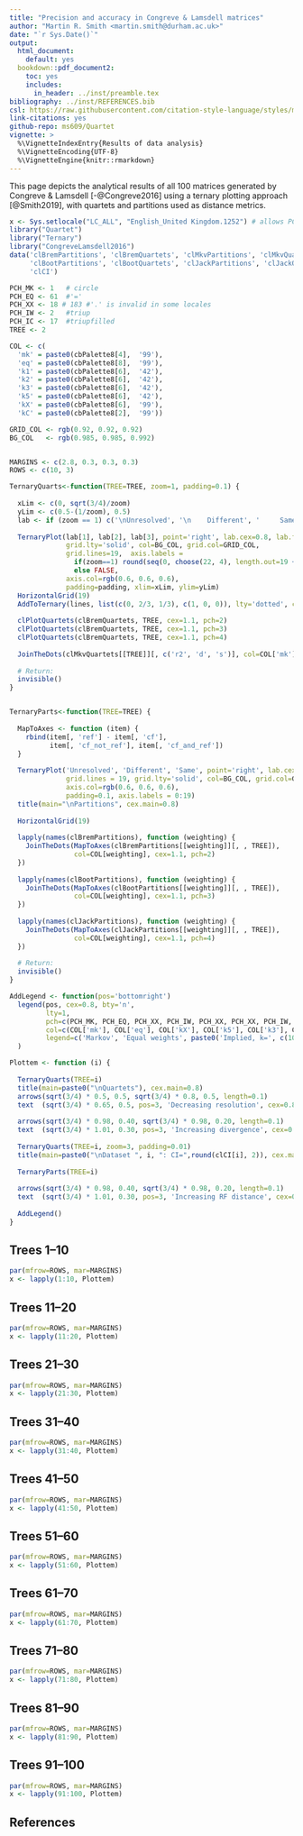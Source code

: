 ```yaml
---
title: "Precision and accuracy in Congreve & Lamsdell matrices"
author: "Martin R. Smith <martin.smith@durham.ac.uk>"
date: "`r Sys.Date()`"
output: 
  html_document:
    default: yes
  bookdown::pdf_document2:
    toc: yes
    includes:
      in_header: ../inst/preamble.tex
bibliography: ../inst/REFERENCES.bib
csl: https://raw.githubusercontent.com/citation-style-language/styles/master/dependent/biology-letters.csl
link-citations: yes
github-repo: ms609/Quartet
vignette: >
  %\VignetteIndexEntry{Results of data analysis}
  %\VignetteEncoding{UTF-8}
  %\VignetteEngine{knitr::rmarkdown}
---
```


This page depicts the analytical results of all 100 matrices generated by
Congreve & Lamsdell [-@Congreve2016] using a ternary plotting approach
[@Smith2019], with quartets and partitions used as distance metrics.

```r
x <- Sys.setlocale("LC_ALL", "English_United Kingdom.1252") # allows PCH=183
library("Quartet")
library("Ternary")
library("CongreveLamsdell2016")
data('clBremPartitions', 'clBremQuartets', 'clMkvPartitions', 'clMkvQuartets',
     'clBootPartitions', 'clBootQuartets', 'clJackPartitions', 'clJackQuartets',
     'clCI')
```

```r
PCH_MK <- 1   # circle
PCH_EQ <- 61  #'='
PCH_XX <- 18 # 183 #'.' is invalid in some locales
PCH_IW <- 2   #triup
PCH_IC <- 17  #triupfilled
TREE <- 2

COL <- c(
  'mk' = paste0(cbPalette8[4],  '99'),
  'eq' = paste0(cbPalette8[8],  '99'),
  'k1' = paste0(cbPalette8[6],  '42'),
  'k2' = paste0(cbPalette8[6],  '42'),
  'k3' = paste0(cbPalette8[6],  '42'),
  'k5' = paste0(cbPalette8[6],  '42'),
  'kX' = paste0(cbPalette8[6],  '99'),
  'kC' = paste0(cbPalette8[2],  '99'))

GRID_COL <- rgb(0.92, 0.92, 0.92)
BG_COL   <- rgb(0.985, 0.985, 0.992)


MARGINS <- c(2.8, 0.3, 0.3, 0.3)
ROWS <- c(10, 3)

TernaryQuarts<-function(TREE=TREE, zoom=1, padding=0.1) {
  
  xLim <- c(0, sqrt(3/4)/zoom)
  yLim <- c(0.5-(1/zoom), 0.5)
  lab <- if (zoom == 1) c('\nUnresolved', '\n    Different', '     Same') else rep('', 3)
  
  TernaryPlot(lab[1], lab[2], lab[3], point='right', lab.cex=0.8, lab.font=2,
              grid.lty='solid', col=BG_COL, grid.col=GRID_COL, 
              grid.lines=19,  axis.labels = 
                if(zoom==1) round(seq(0, choose(22, 4), length.out=19 + 1), 0)
                else FALSE,
              axis.col=rgb(0.6, 0.6, 0.6), 
              padding=padding, xlim=xLim, ylim=yLim)
  HorizontalGrid(19)
  AddToTernary(lines, list(c(0, 2/3, 1/3), c(1, 0, 0)), lty='dotted', col=cbPalette8[8], lwd=2)
  
  clPlotQuartets(clBremQuartets, TREE, cex=1.1, pch=2)
  clPlotQuartets(clBremQuartets, TREE, cex=1.1, pch=3)
  clPlotQuartets(clBremQuartets, TREE, cex=1.1, pch=4)
  
  JoinTheDots(clMkvQuartets[[TREE]][, c('r2', 'd', 's')], col=COL['mk'], cex=1.1, pch=PCH_MK)
  
  # Return:
  invisible()
}


TernaryParts<-function(TREE=TREE) {
  
  MapToAxes <- function (item) {
    rbind(item[, 'ref'] - item[, 'cf'], 
          item[, 'cf_not_ref'], item[, 'cf_and_ref'])
  }
  
  TernaryPlot('Unresolved', 'Different', 'Same', point='right', lab.cex=0.8,
              grid.lines = 19, grid.lty='solid', col=BG_COL, grid.col=GRID_COL, 
              axis.col=rgb(0.6, 0.6, 0.6), 
              padding=0.1, axis.labels = 0:19)
  title(main="\nPartitions", cex.main=0.8)
  
  HorizontalGrid(19)
  
  lapply(names(clBremPartitions), function (weighting) {
    JoinTheDots(MapToAxes(clBremPartitions[[weighting]][, , TREE]),
                col=COL[weighting], cex=1.1, pch=2)
  })
  
  lapply(names(clBootPartitions), function (weighting) {
    JoinTheDots(MapToAxes(clBootPartitions[[weighting]][, , TREE]),
                col=COL[weighting], cex=1.1, pch=3)
  })
  
  lapply(names(clJackPartitions), function (weighting) {
    JoinTheDots(MapToAxes(clJackPartitions[[weighting]][, , TREE]),
                col=COL[weighting], cex=1.1, pch=4)
  })
  
  # Return:
  invisible()
}

AddLegend <- function(pos='bottomright')
  legend(pos, cex=0.8, bty='n',
         lty=1,
         pch=c(PCH_MK, PCH_EQ, PCH_XX, PCH_IW, PCH_XX, PCH_XX, PCH_IW, PCH_IC), pt.cex=1.1,
         col=c(COL['mk'], COL['eq'], COL['kX'], COL['k5'], COL['k3'], COL['k2'], COL['k1'], COL['kC']),
         legend=c('Markov', 'Equal weights', paste0('Implied, k=', c(10, 5, 3, 2, 1, '2..10')))
  )

Plottem <- function (i) { 
  
  TernaryQuarts(TREE=i)
  title(main=paste0("\nQuartets"), cex.main=0.8)
  arrows(sqrt(3/4) * 0.5, 0.5, sqrt(3/4) * 0.8, 0.5, length=0.1)
  text  (sqrt(3/4) * 0.65, 0.5, pos=3, 'Decreasing resolution', cex=0.8)
  
  arrows(sqrt(3/4) * 0.98, 0.40, sqrt(3/4) * 0.98, 0.20, length=0.1)
  text  (sqrt(3/4) * 1.01, 0.30, pos=3, 'Increasing divergence', cex=0.8, srt=270)
  
  TernaryQuarts(TREE=i, zoom=3, padding=0.01)
  title(main=paste0("\nDataset ", i, ": CI=",round(clCI[i], 2)), cex.main=1.2)
  
  TernaryParts(TREE=i)
  
  arrows(sqrt(3/4) * 0.98, 0.40, sqrt(3/4) * 0.98, 0.20, length=0.1)
  text  (sqrt(3/4) * 1.01, 0.30, pos=3, 'Increasing RF distance', cex=0.8, srt=270)
  
  AddLegend()
}
```

## Trees 1--10
```R
par(mfrow=ROWS, mar=MARGINS)
x <- lapply(1:10, Plottem)
```

## Trees 11--20
```R
par(mfrow=ROWS, mar=MARGINS)
x <- lapply(11:20, Plottem)
```

## Trees 21--30
```R
par(mfrow=ROWS, mar=MARGINS)
x <- lapply(21:30, Plottem)
```

## Trees 31--40
```R
par(mfrow=ROWS, mar=MARGINS)
x <- lapply(31:40, Plottem)
```

## Trees 41--50
```R
par(mfrow=ROWS, mar=MARGINS)
x <- lapply(41:50, Plottem)
```

## Trees 51--60
```R
par(mfrow=ROWS, mar=MARGINS)
x <- lapply(51:60, Plottem)
```

## Trees 61--70
```R
par(mfrow=ROWS, mar=MARGINS)
x <- lapply(61:70, Plottem)
```

## Trees 71--80
```R
par(mfrow=ROWS, mar=MARGINS)
x <- lapply(71:80, Plottem)
```

## Trees 81--90
```R
par(mfrow=ROWS, mar=MARGINS)
x <- lapply(81:90, Plottem)
```

## Trees 91--100
```R
par(mfrow=ROWS, mar=MARGINS)
x <- lapply(91:100, Plottem)
```

## References
